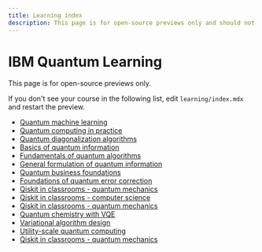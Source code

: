 ```yaml
---
title: Learning index
description: This page is for open-source previews only and should not be synced to inner-source.
---
```


# IBM Quantum Learning

This page is for open-source previews only.

If you don't see your course in the following list, edit `learning/index.mdx` and restart the preview.

- [Quantum machine learning](/learning/courses/quantum-machine-learning)
- [Quantum computing in practice](/learning/courses/quantum-computing-in-practice)
- [Quantum diagonalization algorithms](/learning/courses/quantum-diagonalization-algorithms)
- [Basics of quantum information](/learning/courses/basics-of-quantum-information)
- [Fundamentals of quantum algorithms](/learning/courses/fundamentals-of-quantum-algorithms)
- [General formulation of quantum information](/learning/courses/general-formulation-of-quantum-information)
- [Quantum business foundations](/learning/courses/quantum-business-foundations)
- [Foundations of quantum error correction](/learning/courses/foundations-of-quantum-error-correction)
- [Qiskit in classrooms - quantum mechanics](/learning/courses/qiskit-in-classrooms-quantum-mechanics)
- [Qiskit in classrooms - computer science](/learning/courses/qiskit-in-classrooms-computer-science)
- [Qiskit in classrooms - quantum mechanics](/learning/modules/quantum-mechanics)
- [Quantum chemistry with VQE](/learning/courses/quantum-chem-with-vqe)
- [Variational algorithm design](/learning/courses/variational-algorithm-design)
- [Utility-scale quantum computing](/learning/courses/utility-scale-quantum-computing)
- [Qiskit in classrooms - quantum mechanics](/learning/modules/quantum-mechanics)
